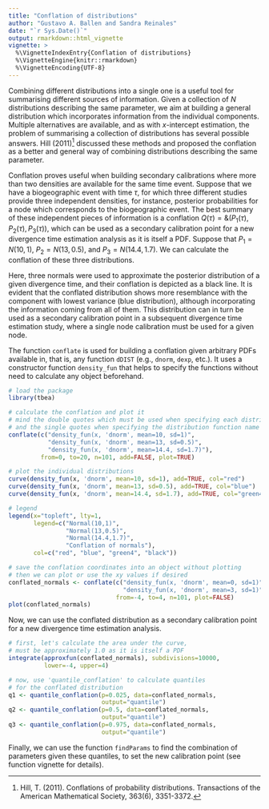 ```yaml
---
title: "Conflation of distributions"
author: "Gustavo A. Ballen and Sandra Reinales"
date: "`r Sys.Date()`"
output: rmarkdown::html_vignette
vignette: >
  %\VignetteIndexEntry{Conflation of distributions}
  %\VignetteEngine{knitr::rmarkdown}
  %\VignetteEncoding{UTF-8}
---
```


Combining different distributions into a single one is a useful tool for summarising different sources of information. Given a collection of $N$ distributions describing the same parameter, we aim at building a general distribution which incorporates information from the individual components. Multiple alternatives are available, and as with $x$-intercept estimation, the problem of summarising a collection of distributions has several possible answers. Hill (2011)^[Hill, T. (2011). Conflations of probability distributions. Transactions of the American Mathematical Society, 363(6), 3351-3372.] discussed these methods and proposed the conflation as a better and general way of combining distributions describing the same parameter.

Conflation proves useful when building secondary calibrations where more than two densities are available for the same time event. Suppose that we have a biogeographic event with time $\tau$, for which three different studies provide three independent densities, for instance, posterior probabilities for a node which corresponds to the biogeographic event. The best summary of these independent pieces of information is a conflation $Q(\tau) = \&(P_1(\tau), P_2(\tau), P_3(\tau))$, which can be used as a secondary calibration point for a new divergence time estimation analysis as it is itself a PDF. Suppose that $P_1 = N(10,1)$, $P_2 = N(13,0.5)$, and $P_3 = N(14.4,1.7)$. We can calculate the conflation of these three distributions.

Here, three normals were used to approximate the posterior distribution of a given divergence time, and their conflation is depicted as a black line. It is evident that the conflated distribution shows more resemblance with the component with lowest variance (blue distribution), although incorporating the information coming from all of them. This distribution can in turn be used as a secondary calibration point in a subsequent divergence time estimation study, where a single node calibration must be used for a given node.

The function `conflate` is used for building a conflation given arbitrary PDFs available in, that is, any function `dDIST` (e.g., `dnorm`, `dexp`, etc.). It uses a constructor function `density_fun` that helps to specify the functions without need to calculate any object beforehand.


```r
# load the package
library(tbea)

# calculate the conflation and plot it
# mind the double quotes which must be used when specifying each distribution
# and the single quotes when specifying the distribution function name
conflate(c("density_fun(x, 'dnorm', mean=10, sd=1)",
           "density_fun(x, 'dnorm', mean=13, sd=0.5)",
           "density_fun(x, 'dnorm', mean=14.4, sd=1.7)"),
         from=0, to=20, n=101, add=FALSE, plot=TRUE)

# plot the individual distributions
curve(density_fun(x, 'dnorm', mean=10, sd=1), add=TRUE, col="red")
curve(density_fun(x, 'dnorm', mean=13, sd=0.5), add=TRUE, col="blue")
curve(density_fun(x, 'dnorm', mean=14.4, sd=1.7), add=TRUE, col="green4")

# legend
legend(x="topleft", lty=1,
       legend=c("Normal(10,1)",
                "Normal(13,0.5)",
                "Normal(14.4,1.7)",
                "Conflation of normals"),
       col=c("red", "blue", "green4", "black"))

# save the conflation coordinates into an object without plotting
# then we can plot or use the xy values if desired
conflated_normals <- conflate(c("density_fun(x, 'dnorm', mean=0, sd=1)",
                                "density_fun(x, 'dnorm', mean=3, sd=1)"),
                              from=-4, to=4, n=101, plot=FALSE)
plot(conflated_normals)
```

Now, we can use the conflated distribution as a secondary calibration point for a new divergence time estimation analysis.

```r
# first, let's calculate the area under the curve,
# must be approximately 1.0 as it is itself a PDF
integrate(approxfun(conflated_normals), subdivisions=10000,
          lower=-4, upper=4)

# now, use 'quantile_conflation' to calculate quantiles
# for the conflated distribution
q1 <- quantile_conflation(p=0.025, data=conflated_normals,
                          output="quantile")
q2 <- quantile_conflation(p=0.5, data=conflated_normals,
                          output="quantile")
q3 <- quantile_conflation(p=0.975, data=conflated_normals,
                          output="quantile")
```

Finally, we can use the function `findParams` to find the combination of parameters given these quantiles, to set the new calibration point (see function vignette for details).
